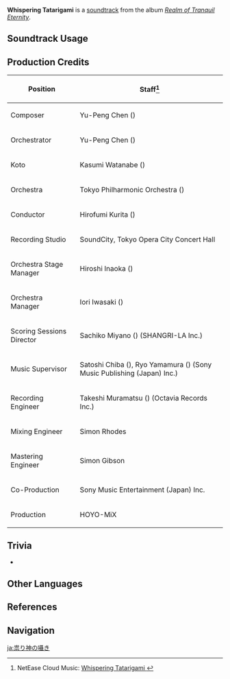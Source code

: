 {{Soundtrack Infobox
|image          = Realm of Tranquil Eternity.png
|album          = Realm of Tranquil Eternity
|disc           = 2
|number         = 54
|featured       =
|featured2      =
|featured3      =
|featured_disc  =
|featured_disc2 =
|featured_disc3 =
|youtube_id     = _svfz8Ewpy8
|spotify_id     = 4ccGBxCJx3wsKc27Agoxkn
|previous       = A Hollowed Skull
|next           = Orobashi's Teaching
}}
'''Whispering Tatarigami''' is a [[soundtrack]] from the album ''[[Realm of Tranquil Eternity]]''.

==Soundtrack Usage==
{{Soundtrack Usage
|quest    = Proof of Guilt;;Crisis at the Aisa Bathhouse;;As Though Beholding Illusions
|location = Yashiori Island//pre-repaired [[Narukami Pillar|wards]];;Jakotsu Mine//cloudy
|domain   = Bastion of Nightmares//before entering borderland
}}

==Production Credits==
{| class="wikitable"
! Position
! Staff<ref>NetEase Cloud Music: [https://music.163.com/#/song?id=1879098411 Whispering Tatarigami {{zh|祟神低语}}]</ref>
|-
! Composer
| Yu-Peng Chen ({{zh|陈致逸}})
|-
! Orchestrator
| Yu-Peng Chen ({{zh|陈致逸}})
|-
! Koto
| Kasumi Watanabe ({{ja|渡邊 香澄}})
|-
! Orchestra
| Tokyo Philharmonic Orchestra ({{ja|東京フィルハーモニー交響楽団}})
|-
! Conductor
| Hirofumi Kurita ({{ja|栗田 博文}})
|-
! Recording Studio
| SoundCity, Tokyo Opera City Concert Hall
|-
! Orchestra Stage Manager
| Hiroshi Inaoka ({{ja|稲岡 宏司}})
|-
! Orchestra Manager
| Iori Iwasaki ({{ja|岩崎 井織}})
|-
! Scoring Sessions Director
| Sachiko Miyano ({{ja|宮野 幸子}}) (SHANGRI-LA Inc.)
|-
! Music Supervisor
| Satoshi Chiba ({{ja|千葉 智史}}), Ryo Yamamura ({{ja|山村 涼}}) (Sony Music Publishing (Japan) Inc.)
|-
! Recording Engineer
| Takeshi Muramatsu ({{ja|村松 健}}) (Octavia Records Inc.)
|-
! Mixing Engineer
| Simon Rhodes
|-
! Mastering Engineer
| Simon Gibson
|-
! Co-Production
| Sony Music Entertainment (Japan) Inc.
|-
! Production
| HOYO-MiX
|}

==Trivia==
* {{Transclude|A Hollowed Skull|OrobashiLeitmotif|section=1}}

==Other Languages==
{{Other Languages
|en      = Whispering Tatarigami
|zhs     = 祟神低语
|zhs_rm  = Suìshén Dīyǔ
|zht     = 祟神低語
|zht_rm  = Suìshén Dīyǔ
|zh_tl   = 
|ja      = 祟り神の囁き
|ja_rm   = Tatarigami no Sasayaki
|ja_tl   = 
}}

==References==
{{Reflist}}

==Navigation==
{{Soundtrack Navbox|Realm of Tranquil Eternity}}

[[ja:祟り神の囁き]]